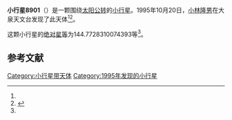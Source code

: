 {{Infobox planet
| bgcolour = #FFFFC0
| name = 8901
| symbol = 
| image = 
| caption = 
| discovery = yes
| discovery_ref = 
| discoverer = [[小林隆男|小林隆男]]
| discovery_site = [[大泉天文台|大泉天文台]] 
| discovered = 1995年10月20日
| designations = yes
| mp_name = 
| named_after = 
| alt_names = 1995 UJ4/ 1979 VV / 1984 UL / 1985 XD1 / 1990 VD14 / 1990 WH13
| mp_category = [[主带小行星|主带小行星]]
| orbit_ref = <ref name="a">[http://ssd.jpl.nasa.gov/sbdb.cgi?sstr=8901 8901] {{Wayback|url=http://ssd.jpl.nasa.gov/sbdb.cgi?sstr=8901 |date=20210720031600 }}，小行星數據庫瀏覽器（JPL Small-Body Database Browser）－[[美国国家航空航天局|美国国家航空航天局]]喷气推进实验室</ref>
| epoch = 2456400.5 (2013年4月18日更新)
| aphelion = {{convert|3.155239453091435|AU|km|3|abbr=on|lk=out}}
| perihelion = {{convert|2.849155570495442|AU|km|3|abbr=on}}
| semimajor = {{convert|3.002197511793439|AU|km|3|abbr=on}}
| eccentricity = 0.05097664
| period = 1900.016261 [[日|日]]<br />5.2[[儒略年|儒略年]]
| avg_speed = 
| inclination = 11.44512319149948
| asc_node = 48.78764955404328
| mean_anomaly = 
| arg_peri = 144.7728310074393
| satellites = 
| physical_characteristics = yes
| dimensions = 
| mass = 
| density = 
| surface_grav = 
| escape_velocity = 
| sidereal_day = 
| axial_tilt = 
| pole_ecliptic_lat = 
| pole_ecliptic_lon = 
| albedo = 
| temperatures= 
| temp_name1 = 
| mean_temp_1 = 
| max_temp_1 = 
| temp_name2 = 
| max_temp_2 = 
| spectral_type = 
| abs_magnitude = 144.7728310074393
}}

'''小行星8901'''（{{lang-en|8901}}）是一颗围绕[[太阳|太阳]][[公转|公转]]的[[小行星|小行星]]。1995年10月20日，[[小林隆男|小林隆男]]在大泉天文台发现了此天体<ref name="a" /><ref>{{cite news|title=小行星列表|url=http://cfa-www.harvard.edu/iau/lists/NumberedMPs.txt|accessdate=2013-07-08|newspaper=哈佛大学|archive-date=2008-05-17|archive-url=https://web.archive.org/web/20080517010638/http://cfa-www.harvard.edu/iau/lists/NumberedMPs.txt|dead-url=no}}</ref>。

这颗小行星的[[绝对星等|绝对星等]]为144.7728310074393等<ref name="a" />。

==参考文献==
{{reflist}}
{{Minor Planet Number|[[小行星8900|小行星8900]]|[[小行星8902|小行星8902]]}}

{{小天体}}

[[Category:小行星带天体|Category:小行星带天体]]
[[Category:1995年发现的小行星|Category:1995年发现的小行星]]

{{asteroid-stub}}